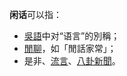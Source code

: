 '''闲话'''可以指：

* [[吳語|吳語]]中对“语言”的別稱；
* [[閒聊|閒聊]]，如「閒話家常」；
* 是非、[[流言|流言]]、[[八卦新聞|八卦新聞]]。

{{disambig|CAT=二字消歧義}}
